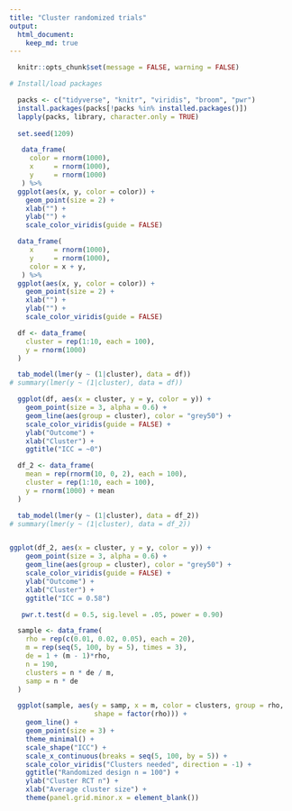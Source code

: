 ```yaml
---
title: "Cluster randomized trials"
output: 
  html_document:
    keep_md: true
---
```


```r

  knitr::opts_chunk$set(message = FALSE, warning = FALSE)

# Install/load packages

  packs <- c("tidyverse", "knitr", "viridis", "broom", "pwr")
  install.packages(packs[!packs %in% installed.packages()])
  lapply(packs, library, character.only = TRUE)
  
  set.seed(1209) 

```

```r

   data_frame(
     color = rnorm(1000), 
     x     = rnorm(1000),
     y     = rnorm(1000)
   ) %>%
  ggplot(aes(x, y, color = color)) +
    geom_point(size = 2) +
    xlab("") +
    ylab("") +
    scale_color_viridis(guide = FALSE)

```

```r

  data_frame(
     x     = rnorm(1000),
     y     = rnorm(1000), 
     color = x + y,
   ) %>%
  ggplot(aes(x, y, color = color)) +
    geom_point(size = 2) +
    xlab("") +
    ylab("") +
    scale_color_viridis(guide = FALSE)

```

```r

  df <- data_frame(
    cluster = rep(1:10, each = 100), 
    y = rnorm(1000)
  ) 

```

```r

  tab_model(lmer(y ~ (1|cluster), data = df))
# summary(lmer(y ~ (1|cluster), data = df))

```

```r

  ggplot(df, aes(x = cluster, y = y, color = y)) +
    geom_point(size = 3, alpha = 0.6) +
    geom_line(aes(group = cluster), color = "grey50") +
    scale_color_viridis(guide = FALSE) +
    ylab("Outcome") +
    xlab("Cluster") +
    ggtitle("ICC = ~0")

```

```r

  df_2 <- data_frame(
    mean = rep(rnorm(10, 0, 2), each = 100),
    cluster = rep(1:10, each = 100), 
    y = rnorm(1000) + mean
  ) 

```

```r

  tab_model(lmer(y ~ (1|cluster), data = df_2))
# summary(lmer(y ~ (1|cluster), data = df_2))

```

```r
```


```r
ggplot(df_2, aes(x = cluster, y = y, color = y)) +
    geom_point(size = 3, alpha = 0.6) +
    geom_line(aes(group = cluster), color = "grey50") +
    scale_color_viridis(guide = FALSE) +
    ylab("Outcome") +
    xlab("Cluster") +
    ggtitle("ICC = 0.58")

```

```r

   pwr.t.test(d = 0.5, sig.level = .05, power = 0.90)

```
```r

  sample <- data_frame(
    rho = rep(c(0.01, 0.02, 0.05), each = 20), 
    m = rep(seq(5, 100, by = 5), times = 3),
    de = 1 + (m - 1)*rho, 
    n = 190,
    clusters = n * de / m, 
    samp = n * de
  )

```

```r

  ggplot(sample, aes(y = samp, x = m, color = clusters, group = rho, 
                     shape = factor(rho))) +
    geom_line() +
    geom_point(size = 3) +
    theme_minimal() +
    scale_shape("ICC") +
    scale_x_continuous(breaks = seq(5, 100, by = 5)) +
    scale_color_viridis("Clusters needed", direction = -1) +
    ggtitle("Randomized design n = 100") +
    ylab("Cluster RCT n") +
    xlab("Average cluster size") +
    theme(panel.grid.minor.x = element_blank())
  
```


